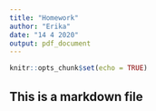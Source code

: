 ```yaml
---
title: "Homework"
author: "Erika"
date: "14 4 2020"
output: pdf_document
---
```


```r
knitr::opts_chunk$set(echo = TRUE)
```

## This is a markdown file